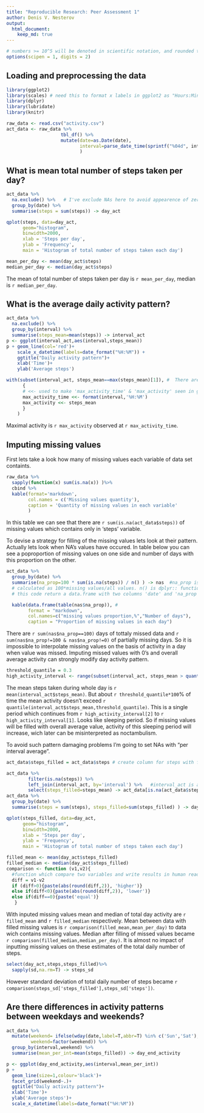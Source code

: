 ```yaml
---
title: "Reproducible Research: Peer Assessment 1"
author: Denis V. Nesterov
output: 
  html_document:
    keep_md: true
---
```


```r
# numbers >= 10^5 will be denoted in scientific notation, and rounded to 2 digits
options(scipen = 1, digits = 2)
```


## Loading and preprocessing the data
```r
library(ggplot2)
library(scales) # need this to format x labels in ggplot2 as "Hours:Minutes" using ::scale_x_datetime .
library(dplyr)
library(lubridate)
library(knitr)

raw_data <- read.csv("activity.csv")
act_data <- raw_data %>%
                    tbl_df() %>%
                    mutate(date=as.Date(date),
                           interval=parse_date_time(sprintf("%04d", interval),'hM') #convert intervals to time 
                           ) 
```


## What is mean total number of steps taken per day?
```r
act_data %>%
  na.exclude() %>%   # I've exclude NAs here to avoid appearence of zero-activity days if all information about activity in a particular day is missing
  group_by(date) %>%
  summarise(steps = sum(steps)) -> day_act

qplot(steps, data=day_act, 
      geom="histogram",
      binwidth=2000,
      xlab = 'Steps per day',
      ylab = 'Frequency',
      main = 'Histogram of total number of steps taken each day')
```
```r
mean_per_day <- mean(day_act$steps)
median_per_day <- median(day_act$steps)

```

The mean of total number of steps taken per day is `r mean_per_day`, median is `r median_per_day`.


## What is the average daily activity pattern?
```r
act_data %>%
  na.exclude() %>%
  group_by(interval) %>%
  summarise(steps_mean=mean(steps)) -> interval_act
p <- ggplot(interval_act,aes(interval,steps_mean))
p + geom_line(col='red')+
    scale_x_datetime(labels=date_format("%H:%M")) +
    ggtitle("Daily activity pattern")+
    xlab('Time')+
    ylab('Average steps')

with(subset(interval_act, steps_mean==max(steps_mean)[1]), #  There are could be several maximum values. But we see on the plot that anyway, all of them have almost the same time, so we choose the first one to avoid several values in our output
      {
      # <<- used to make 'max_activity_time' & 'max_activity' seen in global.enviroment
      max_activity_time <<- format(interval,'%H:%M') 
      max_activity <<- steps_mean
      }
    )
```

Maximal activity is `r max_activity` observed at `r max_activity_time`.

## Imputing missing values
First lets take a look how many of missing values each variable of data set containts.

```r
raw_data %>%
  sapply(function(x) sum(is.na(x)) )%>%
  cbind %>%
  kable(format='markdown',
        col.names = c('Missing values quantity'),
        caption = 'Quantity of missing values in each variable' 
        )
```

In this table we can see that there are `r sum(is.na(act_data$steps))` of missing values which contains only in 'steps' variable. 

To devise a strategy for filling of the missing values lets look at their pattern. Actually lets look when NA's values have occured. In table below you can see a poproportion of missing values on one side and number of days with this proportion on the other.

```r
act_data %>%
  group_by(date) %>% 
  summarise(na_prop=100 * sum(is.na(steps)) / n() ) -> nas  #na_prop is a proportion of NAs in each day 
  # calculated as 100*missing values/all values. n() is dplyr:: function which counts number of observations.
  # this code return a data.frame with two columns 'date' and 'na_prop'

  kable(data.frame(table(nas$na_prop)), # 
        format = "markdown",
        col.names=c("missing values proportion,%","Number of days"),
        caption = "Proportion of missing values in each day")
```

There are `r sum(nas$na_prop==100)` days of tottaly missed data and `r sum(nas$na_prop!=100 & nas$na_prop!=0)` of partially missing days. So it is impossible to interpolate missing values on the basis of activity in a day when value was missed. Imputing missed values with 0's and overall average activity can strongly modify day activity pattern. 

```r
threshold_quantile = 0.3
high_activity_interval <- range(subset(interval_act, steps_mean > quantile(steps_mean,threshold_quantile))$interval) %>% format('%H:%M')

```

The mean steps taken during whole day is `r mean(interval_act$steps_mean)`. But about `r threshold_quantile*100`% of time the mean activity doesn't exceed `r quantile(interval_act$steps_mean,threshold_quantile)`. This is a single period which continues from `r high_activity_interval[2]` to `r high_activity_interval[1]`. Looks like sleeping period. So if missing values will be filled with overall average value, activity of this sleeping period will increase, wich later can be misinterpreted as noctambulism. 

To avoid such pattern damaging problems I'm going to set NAs with "per interval average". 

```r
act_data$steps_filled = act_data$steps # create column for steps with filled NAs

act_data %>%
        filter(is.na(steps)) %>%
        left_join(interval_act, by='interval') %>%   #interval_act is a data_set created in previous chunk, which contains steps averaged over each time interval in 'steps_mean' column.
        select(steps_filled=steps_mean) -> act_data[is.na(act_data$steps),'steps_filled'] 
act_data %>%
  group_by(date) %>%
  summarise(steps = sum(steps), steps_filled=sum(steps_filled) ) -> day_act
```
```r
qplot(steps_filled, data=day_act, 
      geom="histogram",
      binwidth=2000,
      xlab = 'Steps per day',
      ylab = 'Frequency',
      main = 'Histogram of total number of steps taken each day')
```

```r
filled_mean <- mean(day_act$steps_filled)
filled_median <- median(day_act$steps_filled)
comparison <- function (v1,v2){
  #function which compare two variables and write results in human readable. `r comparison(13,12)` transfered in '1 higher'
  diff = v1-v2
  if (diff>0){paste(abs(round(diff,2)), 'higher')}
  else if(diff<0){paste(abs(round(diff,2)), 'lower')}
  else if(diff==0){paste('equal')}
   }
```
With inputed missing values mean and median of total day activity are `r filled_mean` and `r filled_median` respectively.
Mean between data with filled missing values is `r comparison(filled_mean,mean_per_day)` to data wich contains missing values. Median after filling of missed values became `r comparison(filled_median,median_per_day)`.
It is almost no impact of inputting missing values on these estimates of the total daily number of steps.

```r
select(day_act,steps,steps_filled)%>%
  sapply(sd,na.rm=T) -> steps_sd

```
However standard deviation of total daily number of steps became `r comparison(steps_sd['steps_filled'],steps_sd['steps'])`.

## Are there differences in activity patterns between weekdays and weekends?
```r

act_data %>%
  mutate(weekend= ifelse(wday(date,label=T,abbr=T) %in% c('Sun','Sat'), 'Weekend','Weekday' ),
         weekend=factor(weekend)) %>%
  group_by(interval,weekend) %>%
  summarise(mean_per_int=mean(steps_filled)) -> day_end_activity

p <- ggplot(day_end_activity,aes(interval,mean_per_int))
p +
  geom_line(size=1,colour='black')+
  facet_grid(weekend~.)+
  ggtitle("Daily activity pattern")+
  xlab('Time')+
  ylab('Average steps')+
  scale_x_datetime(labels=date_format("%H:%M"))

```
